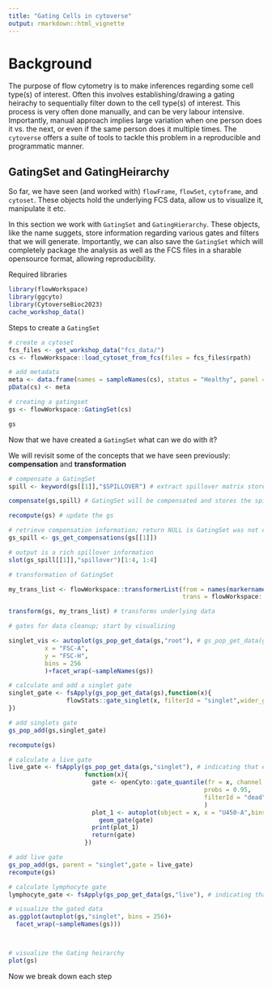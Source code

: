 ```yaml
---
title: "Gating Cells in cytoverse"
output: rmarkdown::html_vignette
---
```


# Background

The purpose of flow cytometry is to make inferences regarding some cell type(s) of interest. Often this involves establishing/drawing a gating heirachy to sequentially filter down to the cell type(s) of interest. This process is very often done manually, and can be very labour intensive. Importantly, manual approach implies large variation when one person does it vs. the next, or even if the same person does it multiple times.
The `cytoverse` offers a suite of tools to tackle this problem in a reproducible and programmatic manner. 

## GatingSet and GatingHeirarchy

So far, we have seen (and worked with) `flowFrame`, `flowSet`, `cytoframe`, and `cytoset`. These objects hold the underlying FCS data, allow us to visualize it, manipulate it etc. 

In this section we work with `GatingSet` and `GatingHierarchy`. These objects, like the name suggets, store information regarding various gates and filters that we will generate. Importantly, we can also save the `GatingSet` which will completely package the analysis as well as the FCS files in a sharable opensource format, allowing reproducibility.

Required libraries 

```r
library(flowWorkspace)
library(ggcyto)
library(CytoverseBioc2023)
cache_workshop_data()
```

Steps to create a `GatingSet`
```r
# create a cytoset
fcs_files <- get_workshop_data("fcs_data/")
cs <- flowWorkspace::load_cytoset_from_fcs(files = fcs_files$rpath)

# add metadata
meta <- data.frame(names = sampleNames(cs), status = "Healthy", panel = "T Cell",row.names = sampleNames(cs))
pData(cs) <- meta

# creating a gatingset
gs <- flowWorkspace::GatingSet(cs)

gs
```


Now that we have created a `GatingSet` what can we do with it?

We will revisit some of the concepts that we have seen previously: **compensation** and **transformation**

```r
# compensate a GatingSet
spill <- keyword(gs[[1]],"$SPILLOVER") # extract spillover matrix stored within the file

compensate(gs,spill) # GatingSet will be compensated and stores the spill matrix as well

recompute(gs) # update the gs

# retrieve compensation information; return NULL is GatingSet was not compensated
gs_spill <- gs_get_compensations(gs[[1]])

# output is a rich spillover information
slot(gs_spill[[1]],"spillover")[1:4, 1:4]

# transformation of GatingSet

my_trans_list <- flowWorkspace::transformerList(from = names(markernames(gs)),
                                                trans = flowWorkspace::asinhtGml2_trans(T = sinh(1)*500, M = 0.4))

transform(gs, my_trans_list) # transforms underlying data

# gates for data cleanup; start by visualizing 

singlet_vis <- autoplot(gs_pop_get_data(gs,"root"), # gs_pop_get_data(gs, node) extracts the underlying data
          x = "FSC-A",
          y = "FSC-H",
          bins = 256
          )+facet_wrap(~sampleNames(gs))

# calculate and add a singlet gate
singlet_gate <- fsApply(gs_pop_get_data(gs),function(x){
                flowStats::gate_singlet(x, filterId = "singlet",wider_gate = FALSE,prediction_level = 0.95,subsample_pct = 0.5)
})

# add singlets gate
gs_pop_add(gs,singlet_gate)

recompute(gs)

# calculate a live gate
live_gate <- fsApply(gs_pop_get_data(gs,"singlet"), # indicating that estimation should be done on filtered data
                     function(x){
                       gate <- openCyto::gate_quantile(fr = x, channel = "U450-A", 
                                                      probs = 0.95,
                                                      filterId = "dead"
                                                      )
                       plot_1 <- autoplot(object = x, x = "U450-A",bins = 256)+
                         geom_gate(gate)
                       print(plot_1)
                       return(gate)
                     })

# add live gate
gs_pop_add(gs, parent = "singlet",gate = live_gate)
recompute(gs)

# calculate lymphocyte gate
lymphocyte_gate <- fsApply(gs_pop_get_data(gs,"live"), # indicating that estimation should be 

# visualize the gated data
as.ggplot(autoplot(gs,"singlet", bins = 256)+
  facet_wrap(~sampleNames(gs)))



# visualize the Gating heirarchy
plot(gs)

```

Now we break down each step 
